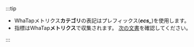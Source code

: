 :::tip

- WhaTapメトリクス**カテゴリ**の表記はプレフィックス(**_ecs\__**)を使用します。
- 指標はWhaTap**メトリクス**で収集されます。 [次の文書](../amazon-ecs/dashboard)を確認してください。

:::
